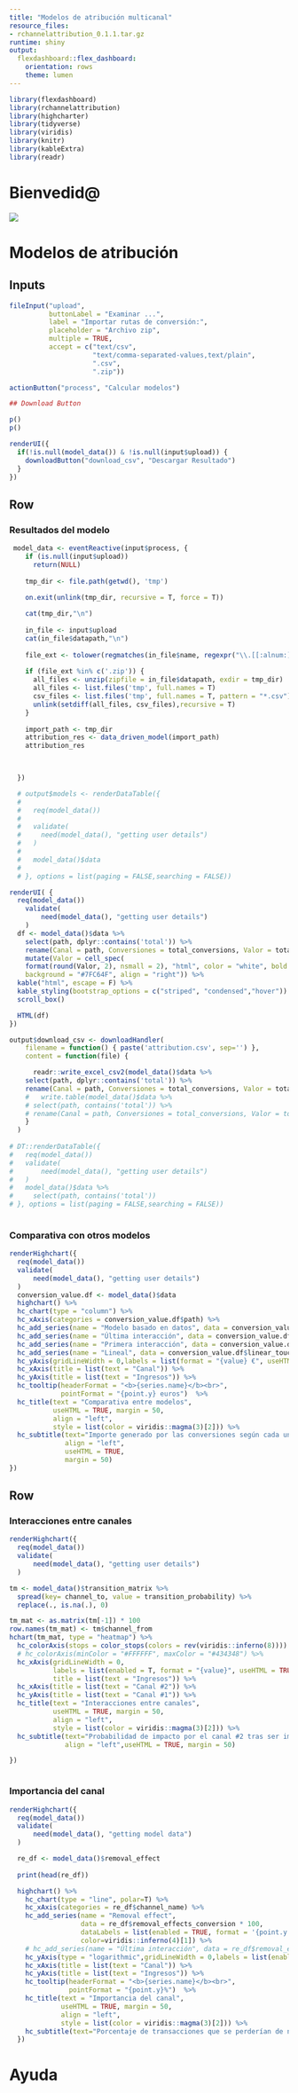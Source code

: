 ```yaml
---
title: "Modelos de atribución multicanal"
resource_files:
- rchannelattribution_0.1.1.tar.gz
runtime: shiny
output:
  flexdashboard::flex_dashboard:
    orientation: rows
    theme: lumen
---
```


<style>                     
#image img {max-width: 500px; width: 500px; height: 500px}
</style> 

```r
library(flexdashboard)
library(rchannelattribution)
library(highcharter)
library(tidyverse)
library(viridis)
library(knitr)
library(kableExtra)
library(readr)
```

Bienvedid@
===================================== 

![](www/logo.gif)

Modelos de atribución
===================================== 

Inputs {.sidebar}
-----------------------------------------------------------------------

```r
fileInput("upload", 
          buttonLabel = "Examinar ...",
          label = "Importar rutas de conversión:",
          placeholder = "Archivo zip", 
          multiple = TRUE,
          accept = c("text/csv",
                     "text/comma-separated-values,text/plain",
                     ".csv",
                     ".zip"))

actionButton("process", "Calcular modelos")

## Download Button

p()
p()

renderUI({
  if(!is.null(model_data()) & !is.null(input$upload)) {
    downloadButton("download_csv", "Descargar Resultado")
  }
})

```



Row
-----------------------------------------------------------------------



### Resultados del modelo

```r
 model_data <- eventReactive(input$process, {
    if (is.null(input$upload))
      return(NULL)
   
    tmp_dir <- file.path(getwd(), 'tmp')
    
    on.exit(unlink(tmp_dir, recursive = T, force = T))

    cat(tmp_dir,"\n")
    
    in_file <- input$upload
    cat(in_file$datapath,"\n")
    
    file_ext <- tolower(regmatches(in_file$name, regexpr("\\.[[:alnum:]]{1,5}$", in_file$name)))
    
    if (file_ext %in% c('.zip')) {
      all_files <- unzip(zipfile = in_file$datapath, exdir = tmp_dir)
      all_files <- list.files('tmp', full.names = T)
      csv_files <- list.files('tmp', full.names = T, pattern = "*.csv")
      unlink(setdiff(all_files, csv_files),recursive = T)
    }
    
    import_path <- tmp_dir
    attribution_res <- data_driven_model(import_path)
    attribution_res 
    


  })

  # output$models <- renderDataTable({
  # 
  #   req(model_data())
  # 
  #   validate(
  #     need(model_data(), "getting user details")
  #   )
  # 
  #   model_data()$data
  # 
  # }, options = list(paging = FALSE,searching = FALSE))

renderUI( {
  req(model_data())
    validate(
        need(model_data(), "getting user details")
    )
  df <- model_data()$data %>% 
    select(path, dplyr::contains('total')) %>% 
    rename(Canal = path, Conversiones = total_conversions, Valor = total_conversion_value) %>% 
    mutate(Valor = cell_spec(
    format(round(Valor, 2), nsmall = 2), "html", color = "white", bold = T,
    background = "#7FC64F", align = "right")) %>%
  kable("html", escape = F) %>%
  kable_styling(bootstrap_options = c("striped", "condensed","hover")) %>%
  scroll_box()

  HTML(df)
})

output$download_csv <- downloadHandler(
    filename = function() { paste('attribution.csv', sep='') },
    content = function(file) {

      readr::write_excel_csv2(model_data()$data %>% 
    select(path, dplyr::contains('total')) %>% 
    rename(Canal = path, Conversiones = total_conversions, Valor = total_conversion_value),path =file)
    #   write.table(model_data()$data %>% 
    # select(path, contains('total')) %>% 
    # rename(Canal = path, Conversiones = total_conversions, Valor = total_conversion_value), file, sep = ";", row.names = F,fileEncoding = 'UTF-8' )
    }
  )
  
# DT::renderDataTable({
#   req(model_data())
#   validate(
#       need(model_data(), "getting user details")
#   )
#   model_data()$data %>% 
#     select(path, contains('total'))
# }, options = list(paging = FALSE,searching = FALSE))  
  
```






### Comparativa con otros modelos

```r
renderHighchart({
  req(model_data())
  validate(
      need(model_data(), "getting user details")
  )
  conversion_value.df <- model_data()$data
  highchart() %>%
  hc_chart(type = "column") %>%
  hc_xAxis(categories = conversion_value.df$path) %>%
  hc_add_series(name = "Modelo basado en datos", data = conversion_value.df$total_conversion_value, color=viridis::inferno(4)[1]) %>%
  hc_add_series(name = "Última interacción", data = conversion_value.df$last_touch_value, color=viridis::inferno(4)[2]) %>%
  hc_add_series(name = "Primera interacción", data = conversion_value.df$first_touch_value, color=viridis::inferno(4)[3]) %>%
  hc_add_series(name = "Lineal", data = conversion_value.df$linear_touch_value, color=viridis::inferno(4)[4]) %>%
  hc_yAxis(gridLineWidth = 0,labels = list(format = "{value} €", useHTML = TRUE, title = list(text = "Ingresos"))) %>%
  hc_xAxis(title = list(text = "Canal")) %>%
  hc_yAxis(title = list(text = "Ingresos")) %>%
  hc_tooltip(headerFormat = "<b>{series.name}</b><br>",
             pointFormat = "{point.y} euros")  %>%
  hc_title(text = "Comparativa entre modelos",
           useHTML = TRUE, margin = 50,
           align = "left",
           style = list(color = viridis::magma(3)[2])) %>%
  hc_subtitle(text="Importe generado por las conversiones según cada uno de los modelos",
              align = "left",
              useHTML = TRUE,
              margin = 50)
})

```



Row {.tabset .tabset-fade}
-----------------------------------------------------------------------


### Interacciones entre canales

```r
renderHighchart({
  req(model_data())
  validate(
      need(model_data(), "getting user details")
  )

tm <- model_data()$transition_matrix %>% 
  spread(key= channel_to, value = transition_probability) %>% 
  replace(., is.na(.), 0)

tm_mat <- as.matrix(tm[-1]) * 100
row.names(tm_mat) <- tm$channel_from
hchart(tm_mat, type = "heatmap") %>%
  hc_colorAxis(stops = color_stops(colors = rev(viridis::inferno(8)))) %>%
  # hc_colorAxis(minColor = "#FFFFFF", maxColor = "#434348") %>%
  hc_xAxis(gridLineWidth = 0,
           labels = list(enabled = T, format = "{value}", useHTML = TRUE),
           title = list(text = "Ingresos")) %>%
  hc_xAxis(title = list(text = "Canal #2")) %>%
  hc_yAxis(title = list(text = "Canal #1")) %>%
  hc_title(text = "Interacciones entre canales",
           useHTML = TRUE, margin = 50,
           align = "left",
           style = list(color = viridis::magma(3)[2])) %>%
  hc_subtitle(text="Probabilidad de impacto por el canal #2 tras ser impacatado por el canal #1", 
              align = "left",useHTML = TRUE, margin = 50)

})



```


### Importancia del canal
```r


renderHighchart({
  req(model_data())
  validate(
      need(model_data(), "getting model data")
  )

  re_df <- model_data()$removal_effect
  
  print(head(re_df))

  highchart() %>%
    hc_chart(type = "line", polar=T) %>%
    hc_xAxis(categories = re_df$channel_name) %>%
    hc_add_series(name = "Removal effect",
                  data = re_df$removal_effects_conversion * 100,
                  dataLabels = list(enabled = TRUE, format = '{point.y:.1f}'),
                  color=viridis::inferno(4)[1]) %>%
    # hc_add_series(name = "Última interacción", data = re_df$removal_effects_conversion_value) %>%
    hc_yAxis(type = "logarithmic",gridLineWidth = 0,labels = list(enabled = F, format = "{value} %", useHTML = TRUE, title = list(text = "Ingresos"))) %>%
    hc_xAxis(title = list(text = "Canal")) %>%
    hc_yAxis(title = list(text = "Ingresos")) %>%
    hc_tooltip(headerFormat = "<b>{series.name}</b><br>",
               pointFormat = "{point.y}%")  %>%
    hc_title(text = "Importancia del canal",
             useHTML = TRUE, margin = 50,
             align = "left",
             style = list(color = viridis::magma(3)[2])) %>% 
    hc_subtitle(text="Porcentaje de transacciones que se perderían de no existir el canal", align = "left",useHTML = TRUE, margin = 50)
  })
```

Ayuda
===================================== 




